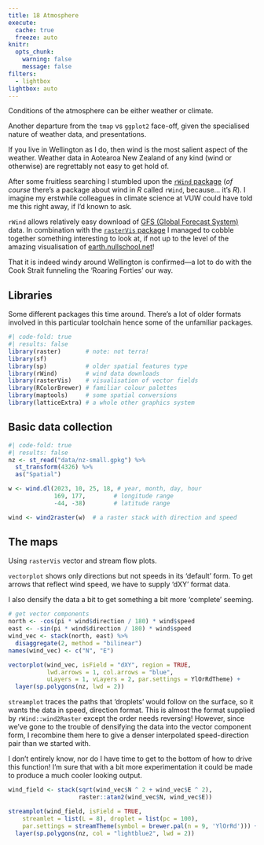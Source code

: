 ```yaml
---
title: 18 Atmosphere
execute: 
  cache: true
  freeze: auto
knitr:
  opts_chunk: 
    warning: false
    message: false
filters:
  - lightbox
lightbox: auto
---
```


Conditions of the atmosphere can be either weather or climate.

Another departure from the `tmap` vs `ggplot2` face-off, given the specialised nature of weather data, and presentations. 

If you live in Wellington as I do, then wind is the most salient aspect of the weather. Weather data in Aotearoa New Zealand of any kind (wind or otherwise) are regrettably not easy to get hold of.

After some fruitless searching I stumbled upon the [`rWind` package](https://github.com/jabiologo/rWind) (_of course_ there's a package about wind in _R_ called `rWind`, because... it's _R_). I imagine my erstwhile colleagues in climate science at VUW could have told me this right away, if I'd known to ask.

`rWind` allows relatively easy download of [GFS (Global Forecast System)](https://www.ncei.noaa.gov/products/weather-climate-models/global-forecast) data. In combination with the [`rasterVis` package](https://oscarperpinan.github.io/rastervis/) I managed to cobble together something interesting to look at, if not up to the level of the amazing visualisation of [earth.nullschool.net](https://earth.nullschool.net/#2023/10/26/0000Z/wind/surface/level/orthographic=-191.58,-45.04,2116)!

That it is indeed windy around Wellington is confirmed&mdash;a lot to do with the Cook Strait funneling the 'Roaring Forties' our way.

## Libraries
Some different packages this time around. There's a lot of older formats involved in this particular toolchain hence some of the unfamiliar packages.

```r
#| code-fold: true
#| results: false
library(raster)       # note: not terra!
library(sf)
library(sp)           # older spatial features type
library(rWind)        # wind data downloads
library(rasterVis)    # visualisation of vector fields
library(RColorBrewer) # familiar colour palettes
library(maptools)     # some spatial conversions
library(latticeExtra) # a whole other graphics system
```

## Basic data collection

```r
#| code-fold: true
#| results: false
nz <- st_read("data/nz-small.gpkg") %>%
  st_transform(4326) %>%
  as("Spatial")

w <- wind.dl(2023, 10, 25, 18, # year, month, day, hour
             169, 177,        # longitude range
             -44, -38)        # latitude range

wind <- wind2raster(w)  # a raster stack with direction and speed
```

## The maps
Using  `rasterVis` vector and stream flow plots.

`vectorplot` shows only directions but not speeds in its 'default' form. To get arrows that reflect wind speed, we have to supply 'dXY' format data.

I also densify the data a bit to get something a bit more 'complete' seeming.

```r
# get vector components
north <- -cos(pi * wind$direction / 180) * wind$speed
east <- -sin(pi * wind$direction / 180) * wind$speed
wind_vec <- stack(north, east) %>%
  disaggregate(2, method = "bilinear")
names(wind_vec) <- c("N", "E")

vectorplot(wind_vec, isField = "dXY", region = TRUE,
           lwd.arrows = 1, col.arrows = "blue",
           uLayers = 1, vLayers = 2, par.settings = YlOrRdTheme) +
  layer(sp.polygons(nz, lwd = 2))
```

`streamplot` traces the paths that 'droplets' would follow on the surface, so it wants the data in speed, direction format. This is almost the format supplied by `rWind::wind2Raster` except the order needs reversing! However, since we've gone to the trouble of densifying the data into the vector component form, I recombine them here to give a denser interpolated speed-direction pair than we started with.

I don't entirely know, nor do I have time to get to the bottom of how to drive this function! I'm sure that with a bit more experimentation it could be made to produce a much cooler looking output.

```r
wind_field <- stack(sqrt(wind_vec$N ^ 2 + wind_vec$E ^ 2),
                    raster::atan2(wind_vec$N, wind_vec$E))

streamplot(wind_field, isField = TRUE,
    streamlet = list(L = 8), droplet = list(pc = 100),
    par.settings = streamTheme(symbol = brewer.pal(n = 9, 'YlOrRd'))) +
  layer(sp.polygons(nz, col = "lightblue2", lwd = 2))
```
